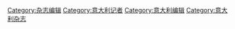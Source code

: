 [[Category:杂志编辑|Category:杂志编辑]]
[[Category:意大利记者|Category:意大利记者]]
[[Category:意大利编辑|Category:意大利编辑]]
[[Category:意大利杂志|Category:意大利杂志]]